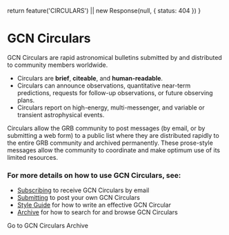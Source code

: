 

  return feature('CIRCULARS') || new Response(null, { status: 404 })
}

# GCN Circulars

GCN Circulars are rapid astronomical bulletins submitted by and distributed to community members worldwide.

- Circulars are **brief**, **citeable**, and **human-readable**.
- Circulars can announce observations, quantitative near-term predictions, requests for follow-up observations, or future observing plans.
- Circulars report on high-energy, multi-messenger, and variable or transient astrophysical events.

Circulars allow the GRB community to post messages (by email, or by submitting a web form) to a public list where they are distributed rapidly to the entire GRB community and archived permanently. These prose-style messages allow the community to coordinate and make optimum use of its limited resources.

### For more details on how to use GCN Circulars, see:

- [Subscribing](circulars/subscribing) to receive GCN Circulars by email
- [Submitting](circulars/submitting) to post your own GCN Circulars
- [Style Guide](circulars/styleguide) for how to write an effective GCN Circular
- [Archive](circulars/archive) for how to search for and browse GCN Circulars

<Link to="/circulars" className="usa-button">
  Go to GCN Circulars Archive
</Link>
